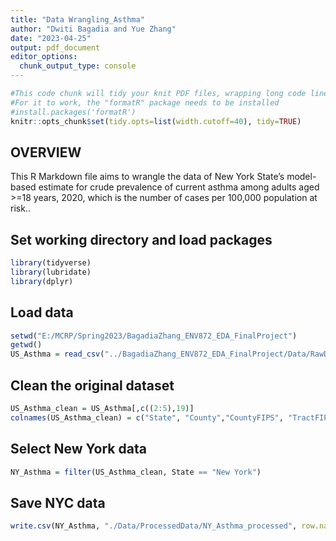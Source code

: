 ```yaml
---
title: "Data Wrangling_Asthma"
author: "Dwiti Bagadia and Yue Zhang"
date: "2023-04-25"
output: pdf_document
editor_options: 
  chunk_output_type: console
---
```


```r
#This code chunk will tidy your knit PDF files, wrapping long code lines
#For it to work, the "formatR" package needs to be installed
#install.packages('formatR')
knitr::opts_chunk$set(tidy.opts=list(width.cutoff=40), tidy=TRUE)

```

## OVERVIEW

This R Markdown file aims to wrangle the data of New York State's model-based estimate for crude prevalence of current asthma among adults aged >=18 years, 2020, which is the number of cases per 100,000 population at risk..

## Set working directory and load packages
```r
library(tidyverse)
library(lubridate)
library(dplyr)

```

## Load data
```r
setwd("E:/MCRP/Spring2023/BagadiaZhang_ENV872_EDA_FinalProject")
getwd()
US_Asthma = read_csv("../BagadiaZhang_ENV872_EDA_FinalProject/Data/RawData/PLACES__Census_Tract_Data__GIS_Friendly_Format___2022_release.csv")

```

## Clean the original dataset
```r
US_Asthma_clean = US_Asthma[,c((2:5),19)]
colnames(US_Asthma_clean) = c("State", "County","CountyFIPS", "TractFIPS", "AsthmaRate")

```

## Select New York data
```r
NY_Asthma = filter(US_Asthma_clean, State == "New York")

```

## Save NYC data
```r
write.csv(NY_Asthma, "./Data/ProcessedData/NY_Asthma_processed", row.names = FALSE)


```